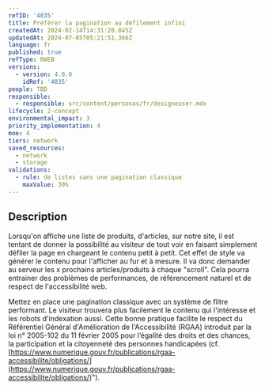 ```yaml
---
refID: '4035'
title: Préférer la pagination au défilement infini
createdAt: 2024-02-14T14:31:20.845Z
updatedAt: 2024-07-05T05:21:51.366Z
language: fr
published: true
refType: RWEB
versions:
  - version: 4.0.0
    idRef: '4035'
people: TBD
responsible:
  - responsible: src/content/personas/fr/designeuser.mdx
lifecycle: 2-concept
environmental_impact: 3
priority_implementation: 4
moe: 4
tiers: network
saved_resources:
  - network
  - storage
validations:
  - rule: de listes sans une pagination classique
    maxValue: 30%
---
```


## Description

Lorsqu'on affiche une liste de produits, d'articles, sur notre site, il est tentant de donner la possibilité au visiteur de tout voir en faisant simplement défiler la page en chargeant le contenu petit à petit.
Cet effet de style va générer le contenu pour l'afficher au fur et à mesure. Il va donc demander au serveur les x prochains articles/produits à chaque "scroll". Cela pourra entrainer des problèmes de performances, de référencement naturel et de respect de l'accessibilité web.

Mettez en place une pagination classique avec un système de filtre performant. Le visiteur trouvera plus facilement le contenu qui l'intéresse et les robots d'indexation aussi.
Cette bonne pratique facilite le respect du Référentiel Général d'Amélioration de l'Accessibilité (RGAA) introduit par la loi n° 2005-102 du 11 février 2005 pour l’égalité des droits et des chances, la participation et la citoyenneté des personnes handicapées  (cf. [https://www.numerique.gouv.fr/publications/rgaa-accessibilite/obligations/](https://www.numerique.gouv.fr/publications/rgaa-accessibilite/obligations/)").
